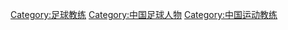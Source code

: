 [[Category:足球教练|Category:足球教练]]
[[Category:中国足球人物|Category:中国足球人物]]
[[Category:中国运动教练|Category:中国运动教练]]